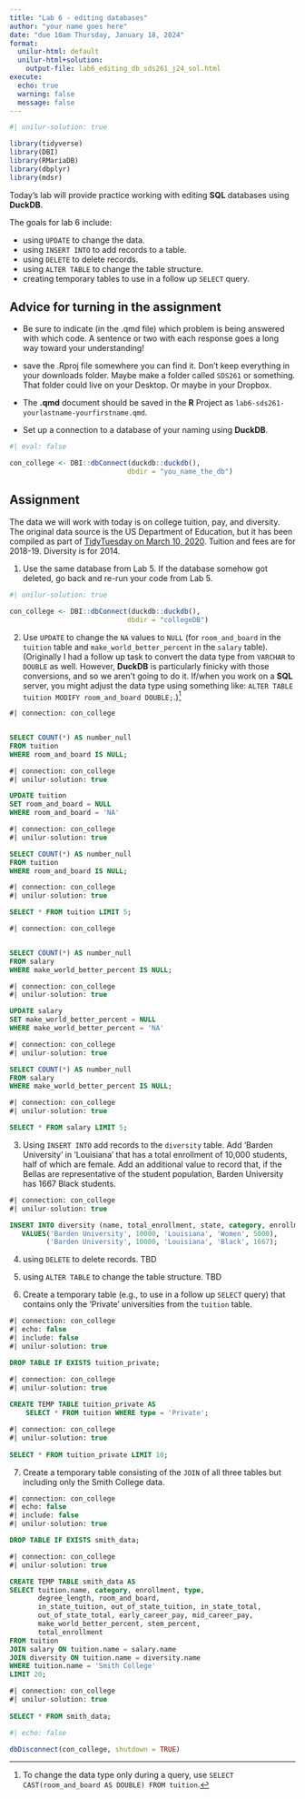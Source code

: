 ```yaml
---
title: "Lab 6 - editing databases"
author: "your name goes here"
date: "due 10am Thursday, January 18, 2024"
format: 
  unilur-html: default
  unilur-html+solution:
    output-file: lab6_editing_db_sds261_j24_sol.html
execute:
  echo: true
  warning: false
  message: false
---
```


```r
#| unilur-solution: true

library(tidyverse)
library(DBI)
library(RMariaDB)
library(dbplyr)
library(mdsr)
```

Today's lab will provide practice working with editing **SQL** databases using **DuckDB**.  

The goals for lab 6 include:

* using `UPDATE` to change the data.
* using `INSERT INTO` to add records to a table.
* using `DELETE` to delete records.
* using `ALTER TABLE` to change the table structure.
* creating temporary tables to use in a follow up `SELECT` query.


## Advice for turning in the assignment

* Be sure to indicate (in the .qmd file) which problem is being answered with which code.  A sentence or two with each response goes a long way toward your understanding!

* save the .Rproj file somewhere you can find it.  Don't keep everything in your downloads folder.  Maybe make a folder called `SDS261` or something.  That folder could live on your Desktop.  Or maybe in your Dropbox.  

* The **.qmd** document should be saved in the **R** Project as `lab6-sds261-yourlastname-yourfirstname.qmd`. 

* Set up a connection to a database of your naming using **DuckDB**.

```r
#| eval: false

con_college <- DBI::dbConnect(duckdb::duckdb(),
                             dbdir = "you_name_the_db")
```


##  Assignment

The data we will work with today is on college tuition, pay, and diversity.  The original data source is the US Department of Education, but it has been compiled as part of <a href = "https://github.com/rfordatascience/tidytuesday/tree/master/data/2020/2020-03-10" target = "_blank">TidyTuesday on March 10, 2020</a>.  Tuition and fees are for 2018-19.  Diversity is for 2014.

1. Use the same database from Lab 5.  If the database somehow got deleted, go back and re-run your code from Lab 5.

```r
#| unilur-solution: true

con_college <- DBI::dbConnect(duckdb::duckdb(),
                             dbdir = "collegeDB")
```

2.  Use `UPDATE` to change the `NA` values to `NULL` (for `room_and_board` in the `tuition` table and `make_world_better_percent` in the `salary` table).  (Originally I had a follow up task to convert the data type from `VARCHAR` to `DOUBLE` as well. However, **DuckDB** is particularly finicky with those conversions, and so we aren't going to do it.  If/when you work on a **SQL** server, you might adjust the data type using something like: `ALTER TABLE tuition MODIFY room_and_board DOUBLE;`.)^[To change the data type only during a query, use `SELECT CAST(room_and_board AS DOUBLE) FROM tuition`.]

```sql
#| connection: con_college


SELECT COUNT(*) AS number_null
FROM tuition
WHERE room_and_board IS NULL;
```

```sql
#| connection: con_college
#| unilur-solution: true

UPDATE tuition
SET room_and_board = NULL
WHERE room_and_board = 'NA'
```


```sql
#| connection: con_college
#| unilur-solution: true

SELECT COUNT(*) AS number_null
FROM tuition
WHERE room_and_board IS NULL;
```
```sql
#| connection: con_college
#| unilur-solution: true

SELECT * FROM tuition LIMIT 5;
```


```sql
#| connection: con_college


SELECT COUNT(*) AS number_null
FROM salary
WHERE make_world_better_percent IS NULL;
```

```sql
#| connection: con_college
#| unilur-solution: true

UPDATE salary
SET make_world_better_percent = NULL
WHERE make_world_better_percent = 'NA'
```


```sql
#| connection: con_college
#| unilur-solution: true

SELECT COUNT(*) AS number_null
FROM salary
WHERE make_world_better_percent IS NULL;
```

```sql
#| connection: con_college
#| unilur-solution: true

SELECT * FROM salary LIMIT 5;
```


3. Using `INSERT INTO` add records to the `diversity` table.  Add 'Barden University' in 'Louisiana' that has a total enrollment of 10,000 students, half of which are female. Add an additional value to record that, if the Bellas are representative of the student population, Barden University has 1667 Black students.

<!--Anna Kendrick as Beca Mitchell - white
Rebel Wilson as Patricia "Fat Amy" Hobart - white
Anna Camp as Aubrey Posen - white
Brittany Snow as Chloe Beale - white
Alexis Knapp as Stacie Conrad - white
Ester Dean as Cynthia Rose Adams - Black
Hana Mae Lee as Lilly Onakuramara - Asian
Kelley Alice Jakle as Jessica - white
Wanetah Walmsley as Denise - white
Shelley Regner as Ashley - white
Caroline Fourmy as Mary-Elise - white
Nicole Lovince as Kori - Black-->

```sql
#| connection: con_college
#| unilur-solution: true

INSERT INTO diversity (name, total_enrollment, state, category, enrollment)
   VALUES('Barden University', 10000, 'Louisiana', 'Women', 5000),
         ('Barden University', 10000, 'Louisiana', 'Black', 1667);
```


4. using `DELETE` to delete records. TBD


5. using `ALTER TABLE` to change the table structure. TBD

6. Create a temporary table (e.g., to use in a follow up `SELECT` query) that contains only the 'Private' universities from the `tuition` table.

```sql
#| connection: con_college
#| echo: false
#| include: false
#| unilur-solution: true

DROP TABLE IF EXISTS tuition_private;
```


```sql
#| connection: con_college
#| unilur-solution: true
    
CREATE TEMP TABLE tuition_private AS
    SELECT * FROM tuition WHERE type = 'Private';
```


```sql
#| connection: con_college
#| unilur-solution: true
    
SELECT * FROM tuition_private LIMIT 10;
```

7. Create a temporary table consisting of the `JOIN` of all three tables but including only the Smith College data.


```sql
#| connection: con_college
#| echo: false
#| include: false
#| unilur-solution: true

DROP TABLE IF EXISTS smith_data;
```

```sql
#| connection: con_college
#| unilur-solution: true

CREATE TEMP TABLE smith_data AS
SELECT tuition.name, category, enrollment, type, 
       degree_length, room_and_board,
       in_state_tuition, out_of_state_tuition, in_state_total,
       out_of_state_total, early_career_pay, mid_career_pay,
       make_world_better_percent, stem_percent,
       total_enrollment
FROM tuition
JOIN salary ON tuition.name = salary.name
JOIN diversity ON tuition.name = diversity.name
WHERE tuition.name = 'Smith College'
LIMIT 20;

```

```sql
#| connection: con_college
#| unilur-solution: true
    
SELECT * FROM smith_data;
```


```r
#| echo: false

dbDisconnect(con_college, shutdown = TRUE)
```

